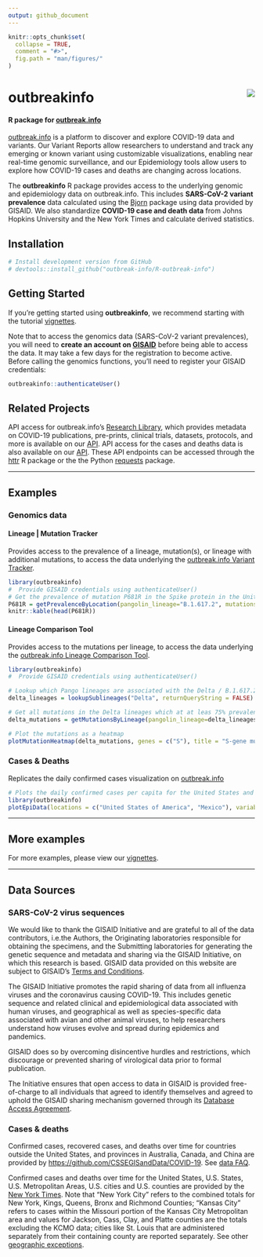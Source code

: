 ```yaml
---
output: github_document
---
```


<!-- README.md is generated from README.Rmd. Please edit that file -->

```r
knitr::opts_chunk$set(
  collapse = TRUE,
  comment = "#>",
  fig.path = "man/figures/"
)
```

# outbreakinfo <img src="man/figures/logo.png" align="right" />
#### R package for [outbreak.info](https://outbreak.info)

[outbreak.info](https://outbreak.info) is a platform to discover and explore
COVID-19 data and variants. Our Variant Reports allow researchers to
understand and track any emerging or known variant using customizable
visualizations, enabling near real-time genomic surveillance, and our
Epidemiology tools allow users to explore how COVID-19 cases and deaths are
changing across locations.

The **outbreakinfo** R package provides access to the underlying genomic
and epidemiology data on outbreak.info. This includes **SARS-CoV-2 variant prevalence**
data calculated using the [Bjorn](https://github.com/andersen-lab/bjorn/)
package using data provided by GISAID. We also standardize **COVID-19 case and death data**
from Johns Hopkins University and the New York Times and calculate derived statistics.


## Installation
```r
# Install development version from GitHub
# devtools::install_github("outbreak-info/R-outbreak-info")
```

## Getting Started
If you're getting started using **outbreakinfo**, we recommend starting with the tutorial [vignettes](https://outbreak-info.github.io/R-outbreak-info/docs/articles/index.html).

Note that to access the genomics data (SARS-CoV-2 variant prevalences), you will
need to **create an account on [GISAID](https://www.gisaid.org/registration/register/)**
before being able to access the data. It may take a few days for the registration to become active.
Before calling the genomics functions, you'll need to register your GISAID credentials:
```r
outbreakinfo::authenticateUser()
```


## Related Projects
API access for outbreak.info's [Research Library](https://outbreak.info/resources), which provides metadata on COVID-19 publications, pre-prints, clinical trials, datasets, protocols, and more is available on our [API](https://api.outbreak.info/try/resources). API access for the cases and deaths data is also available on our [API](https://api.outbreak.info/try/covid19). These API endpoints can be accessed through the [httr](https://httr.r-lib.org/) R package or the the Python [requests](https://docs.python-requests.org/en/latest/) package.

---

## Examples
### Genomics data

#### Lineage | Mutation Tracker
Provides access to the prevalence of a lineage, mutation(s), or lineage with
additional mutations, to access the data underlying the
[outbreak.info Variant Tracker](https://outbreak.info/situation-reports?muts=S%3AP681R).
``` r
library(outbreakinfo)
#  Provide GISAID credentials using authenticateUser()
# Get the prevalence of mutation P681R in the Spike protein in the United States over time.
P681R = getPrevalenceByLocation(pangolin_lineage="B.1.617.2", mutations = c("S:P681R"), location = "Brazil")
knitr::kable(head(P681R))

```
#### Lineage Comparison Tool
Provides access to the mutations per lineage, to access the data underlying the
[outbreak.info Lineage Comparison Tool](https://outbreak.info/compare-lineages?pango=P.1&gene=ORF1a&gene=ORF1b&gene=S&gene=E&gene=ORF3a&gene=M&gene=ORF10&gene=N&gene=ORF8&gene=ORF7b&gene=ORF7a&gene=ORF6&threshold=80&dark=true).
``` r
library(outbreakinfo)
#  Provide GISAID credentials using authenticateUser()

# Lookup which Pango lineages are associated with the Delta / B.1.617.2 Variant of Concern
delta_lineages = lookupSublineages("Delta", returnQueryString = FALSE)

# Get all mutations in the Delta lineages which at at leas 75% prevalent in one of the lineages.
delta_mutations = getMutationsByLineage(pangolin_lineage=delta_lineages, frequency=0.75)

# Plot the mutations as a heatmap
plotMutationHeatmap(delta_mutations, genes = c("S"), title = "S-gene mutations in Delta lineages")
```

### Cases & Deaths
Replicates the daily confirmed cases visualization on [outbreak.info](https://outbreak.info/epidemiology?location=USA%3BMEX&log=false&variable=confirmed_rolling&xVariable=date&fixedY=false&percapita=true)
```r
# Plots the daily confirmed cases per capita for the United States and Mexico.
library(outbreakinfo)
plotEpiData(locations = c("United States of America", "Mexico"), variable = "confirmed_rolling_per_100k")
```
----

## More examples
For more examples, please view our [vignettes](https://outbreak-info.github.io/R-outbreak-info/docs/articles/index.html).

----

## Data Sources
### SARS-CoV-2 virus sequences
We would like to thank the GISAID Initiative and are grateful to all of the data contributors, i.e.the Authors, the Originating laboratories responsible for obtaining the specimens, and the Submitting laboratories for generating the genetic sequence and metadata and sharing via the GISAID Initiative, on which this research is based. GISAID data provided on this website are subject to GISAID’s [Terms and Conditions](https://www.gisaid.org/registration/terms-of-use/).

The GISAID Initiative promotes the rapid sharing of data from all influenza viruses and the coronavirus causing COVID-19. This includes genetic sequence and related clinical and epidemiological data associated with human viruses, and geographical as well as species-specific data associated with avian and other animal viruses, to help researchers understand how viruses evolve and spread during epidemics and pandemics.

GISAID does so by overcoming disincentive hurdles and restrictions, which discourage or prevented sharing of virological data prior to formal publication.

The Initiative ensures that open access to data in GISAID is provided free-of-charge to all individuals that agreed to identify themselves and agreed to uphold the GISAID sharing mechanism governed through its [Database Access Agreement](https://www.gisaid.org/registration/terms-of-use/).

### Cases & deaths
Confirmed cases, recovered cases, and deaths over time for countries outside the United States, and provinces in Australia, Canada, and China are provided by [https://github.com/CSSEGISandData/COVID-19](Johns Hopkins University Center for Systems Science and Engineering). See [data FAQ](https://systems.jhu.edu/research/public-health/2019-ncov-map-faqs/).

Confirmed cases and deaths over time for the United States, U.S. States, U.S. Metropolitan Areas, U.S. cities and U.S. counties are provided by the [New York Times](https://github.com/nytimes/covid-19-data). Note that "New York City" refers to the combined totals for New York, Kings, Queens, Bronx and Richmond Counties; "Kansas City" refers to cases within the Missouri portion of the Kansas City Metropolitan area and values for Jackson, Cass, Clay, and Platte counties are the totals excluding the KCMO data; cities like St. Louis that are administered separately from their containing county are reported separately. See other [geographic exceptions](https://github.com/nytimes/covid-19-data#geographic-exceptions).
